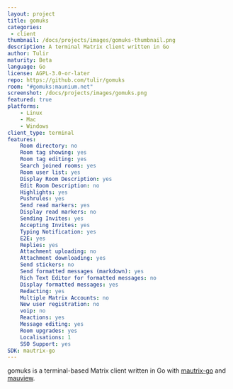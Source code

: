 ```yaml
---
layout: project
title: gomuks
categories: 
 - client
thumbnail: /docs/projects/images/gomuks-thumbnail.png
description: A terminal Matrix client written in Go
author: Tulir
maturity: Beta
language: Go
license: AGPL-3.0-or-later
repo: https://github.com/tulir/gomuks
room: "#gomuks:maunium.net"
screenshot: /docs/projects/images/gomuks.png
featured: true
platforms:
    - Linux
    - Mac
    - Windows
client_type: terminal
features:
    Room directory: no
    Room tag showing: yes
    Room tag editing: yes
    Search joined rooms: yes
    Room user list: yes
    Display Room Description: yes
    Edit Room Description: no
    Highlights: yes
    Pushrules: yes
    Send read markers: yes
    Display read markers: no
    Sending Invites: yes
    Accepting Invites: yes
    Typing Notification: yes	
    E2E: yes
    Replies: yes
    Attachment uploading: no
    Attachment downloading: yes
    Send stickers: no
    Send formatted messages (markdown): yes
    Rich Text Editor for formatted messages: no
    Display formatted messages: yes
    Redacting: yes
    Multiple Matrix Accounts: no
    New user registration: no
    voip: no
    Reactions: yes
    Message editing: yes
    Room upgrades: yes
    Localisations: 1
    SSO Support: yes
SDK: mautrix-go
---
```


gomuks is a terminal-based Matrix client written in Go with [mautrix-go](https://matrix.org/docs/projects/sdk/mautrix-go.html) and [mauview](https://github.com/tulir/mauview).
